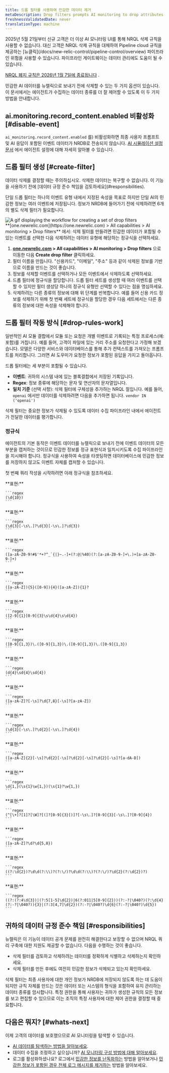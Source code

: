 ```yaml
---
title: 드롭 필터를 사용하여 민감한 데이터 제거
metaDescription: Drop filters prompts AI monitoring to drop attributes containing sensitive data.
freshnessValidatedDate: never
translationType: machine
---
```


<Callout variant="important">
  2025년 5월 21일부터 신규 고객은 더 이상 AI 모니터링 UI를 통해 NRQL 삭제 규칙을 사용할 수 없습니다. 대신 고객은 NRQL 삭제 규칙을 대체하여 Pipeline cloud 규칙을 제공하는 [뉴클릭](/docs/new-relic-control/pipeline-control/overview) 파이프라인 위험을 사용할 수 있습니다. 파이프라인 게이트웨이는 데이터 관리에도 도움이 될 수 있습니다.

  [NRQL 폐지 규칙은 2026년 1월 7일에 종료됩니다](/eol/2025/05/drop-rule-filter) .
</Callout>

민감한 AI 데이터를 뉴렐릭으로 보내기 전에 삭제할 수 있는 두 가지 옵션이 있습니다. 이 문서에서는 에이전트가 수집하는 데이터 종류를 더 잘 제어할 수 있도록 이 두 가지 방법을 안내합니다.

## ai.monitoring.record\_content.enabled 비활성화 [#disable-event]

`ai_monitoring.record_content.enabled` 를) 비활성화하면 최종 사용자 프롬프트 및 AI 응답이 포함된 이벤트 데이터가 NRDB로 전송되지 않습니다. [AI 시뮬레이션 설정 문서](/docs/ai-monitoring/customize-agent-ai-monitoring) 에서 에이전트 설정에 대해 자세히 알아볼 수 있습니다.

## 드롭 필터 생성 [#create-filter]

<Callout variant="caution">
  데이터 삭제를 결정할 때는 주의하십시오. 삭제한 데이터는 복구할 수 없습니다. 이 기능을 사용하기 전에 [데이터 규정 준수 책임을 검토하세요](#responsibilities).
</Callout>

단일 드롭 필터는 하나의 이벤트 유형 내에서 지정된 속성을 목표로 하지만 단일 AI의 민감한 정보는 여러 이벤트에 저장됩니다. 정보가 NRDB에 들어가기 전에 삭제하려면 6개의 별도 삭제 필터가 필요합니다.

<img title="Create a set of drop filters by adding events you want to drop data from" alt="A gif displaying the workflow for creating a set of drop filters" src="/images/ai_screenshot-crop_drop-filter-modal.gif" />

<figcaption>
  <DNT>**[one.newrelic.com](https://one.newrelic.com) &gt; All capabilities &gt; AI monitoring &gt; Drop filters**</DNT> 에서: 삭제 필터를 만들려면 민감한 데이터가 포함될 수 있는 이벤트를 선택한 다음 삭제하려는 데이터 유형에 해당하는 정규식을 선택하세요.
</figcaption>

1. <DNT>**[one.newrelic.com](https://one.newrelic.com) &gt; All capabilities &gt; AI monitoring &gt; Drop filters**</DNT> 으로 이동한 다음 <DNT>**Create drop filter**</DNT> 클릭하세요.
2. 필터 이름을 만듭니다. &quot;신용카드&quot;, &quot;이메일&quot;, &quot;주소&quot; 등과 같이 삭제된 정보를 기반으로 이름을 만드는 것이 좋습니다.
3. 정보를 삭제할 이벤트를 선택하거나 모든 이벤트에서 삭제하도록 선택하세요.
4. 드롭 필터에 정규식을 할당합니다. 드롭 필터 세트를 생성할 때 여러 이벤트를 선택할 수 있지만 필터 생성당 하나의 정규식 유형만 선택할 수 있다는 점을 명심하세요.
5. 삭제하려는 다른 종류의 정보에 대해 위 단계를 반복합니다. 예를 들어 신용 카드 정보를 삭제하기 위해 첫 번째 세트에 정규식을 할당한 경우 다음 세트에서는 다른 종류의 정보에 대한 속성을 삭제해야 합니다.

## 드롭 필터 작동 방식 [#drop-rules-work]

일반적인 AI 모듈 결합에서 모듈 또는 요청은 개별 이벤트로 기록되는 특정 프로세스(예: 포함)를 거칩니다. 예를 들어, 고객이 파일에 있는 거리 주소를 요청한다고 가정해 보겠습니다. 모델은 다양한 서비스와 데이터베이스를 통해 추가 컨텍스트를 가져오는 프롬프트를 처리합니다. 그러면 AI 도우미가 요청한 정보가 포함된 응답을 가지고 돌아옵니다.

드롭 필터에는 세 부분이 포함될 수 있습니다.

* **이벤트**: 귀하의 시스템 내에 있는 블록결합에서 저장된 기록입니다.
* **Regex**: 정보 종류에 해당하는 문자 및 연산자의 문자열입니다.
* **일치 기준** (선택 사항): 삭제 필터에 구체성을 추가하는 NRQL 절입니다. 예를 들어, `openai` 에서만 데이터를 삭제하려면 다음을 추가하면 됩니다. `vendor IN ('openai')`

삭제 필터는 중요한 정보가 삭제될 수 있도록 데이터 수집 파이프라인 내에서 에이전트가 전달한 데이터를 평가합니다.

### 정규식

에이전트의 기본 동작은 이벤트 데이터를 뉴렐릭으로 보내기 전에 이벤트 데이터의 모든 부분을 캡처하는 것이므로 민감한 정보를 정규 표현식과 일치시키도록 수집 파이프라인을 지시해야 합니다. 정규식을 사용하여 속성을 타겟팅하면 데이터베이스에 민감한 정보를 저장하지 않고도 이벤트 자체를 캡처할 수 있습니다.

첫 번째 쿼리 작성을 시작하려면 아래 정규식을 참조하세요.

<CollapserGroup>
  <Collapser id="cahcn" title="캐나다 건강 카드 번호">
    **표현:**

    ```regex
    (\d{10})
    ```
  </Collapser>

  <Collapser id="caphin" title="캐나다 개인 건강/사회 보험 번호(PHIN/SIN)">
    **표현:**

    ```regex
    (\d{3}[-\s\.]?\d{3}[-\s\.]?\d{3})
    ```
  </Collapser>

  <Collapser id="email" title="이메일 주소">
    **표현:**

    ```regex
    ([a-zA-Z0-9!#$'*+?^_`{|}~.-]+(?:@|%40)(?:[a-zA-Z0-9-]+\.)+[a-zA-Z0-9-]+)
    ```
  </Collapser>

  <Collapser id="indiapanid" title="인도 PAN ID">
    **표현:**

    ```regex
    ([a-zA-Z]){5}([0-9]){4}([a-zA-Z]){1}?
    ```
  </Collapser>

  <Collapser id="indiaaadhaar" title="인도 AADHAAR ID">
    **표현:**

    ```regex
    ([2-9]{1}[0-9]{3}\s\d{4}\s\d{4})
    ```
  </Collapser>

  <Collapser id="ipv4" title="IP 주소(ipv4)">
    **표현:**

    ```regex
    ([0-9]{1,3})\.([0-9]{1,3})\.([0-9]{1,3})\.([0-9]{1,3})
    ```
  </Collapser>

  <Collapser id="japanid" title="일본 국민 식별 번호(마이 넘버)">
    **표현:**

    ```regex
    (d{4}\sd{4}\sd{4})
    ```
  </Collapser>

  <Collapser id="spainnid" title="스페인 국가 신분증(NIE/DNI/NIF)">
    **표현:**

    ```regex
    ([a-zA-Z]?[-\s]?\d{7,8}[-\s]?[a-zA-Z])
    ```
  </Collapser>

  <Collapser id="ssn" title="미국 사회 보장 번호">
    **표현:**

    ```regex
    (\d{3}[-\s\.]?\d{2}[-\s\.]?\d{4})
    ```
  </Collapser>

  <Collapser id="uknino" title="영국 국민보험번호(NINO)">
    **표현:**

    ```regex
    ([a-zA-Z]{2}[-\s]?\d{2}[-\s]?\d{2}[-\s]?\d{2}[-\s]?[a-dA-D])
    ```
  </Collapser>

  <Collapser id="usstreetaddress" title="미국 거리 주소">
    **표현:**

    ```regex
    \d{1,}(\s{1}\w{1,})(\s{1}?\w{1,})
    ```
  </Collapser>

  <Collapser id="usphone" title="미국 전화번호">
    **표현:**

    ```regex
    (^[\+]?[1]?[\W]?[(]?[0-9]{3}[)]?[-\s\.]?[0-9]{3}[-\s\.]?[0-9]{4})
    ```
  </Collapser>

  <Collapser id="uspassport" title="미국 여권 번호">
    **표현:**

    ```regex
    ([a-zA-Z]?\d?\d{5,8})
    ```
  </Collapser>

  <Collapser id="dob" title="미국 생년월일">
    **표현:**

    ```regex
    ((?:\d{2})?\d\d(?:\\)?(?:\/)?\d\d(?:\\)?(?:\/)?\d{2}(?:\d{2})?)
    ```
  </Collapser>

  <Collapser id="ccn" title="신용 카드 번호">
    **표현:**

    ```regex
    ((?:(?:4\d{3})|(?:5[1-5]\d{2})|6(?:011|5[0-9]{2}))(?:-?|\040?)(?:\d{4}(?:-?|\040?)){3}|(?:3[4,7]\d{2})(?:-?|\040?)\d{6}(?:-?|\040?)\d{5})
    ```
  </Collapser>
</CollapserGroup>

## 귀하의 데이터 규정 준수 책임 [#responsibilities]

뉴렐릭은 이 기능이 데이터 공개 문제를 완전히 해결한다고 보장할 수 없으며 NRQL 쿼리 구축에 대한 지원도 제공할 수 없습니다. 다음을 수행하는 것이 좋습니다.

* 삭제 필터를 검토하고 삭제하려는 데이터를 정확하게 식별하고 삭제하는지 확인하세요.
* 삭제 필터를 만든 후에도 여전히 민감한 정보가 삭제되고 있는지 확인하세요.

삭제 필터는 최종 사용자에 대한 개인 정보가 NRDB에 저장되지 않도록 하는 데 도움이 되지만 규칙 자체를 만드는 것은 데이터 또는 시스템의 형식을 포함하여 유지 관리하는 데이터 종류를 암시합니다. 특정 권한을 통해 사용자는 귀하가 생성한 규칙의 모든 정보를 보고 편집할 수 있으므로 이는 조직의 특정 사용자에 대한 제어 권한을 결정할 때 중요합니다.

## 다음은 뭐지? [#whats-next]

이제 고객의 데이터를 보호했으므로 AI 모니터링을 탐색할 수 있습니다.

* [AI 데이터를 탐색하는 방법을 알아보세요](/docs/ai-monitoring/view-ai-data).
* 데이터 수집을 조정하고 싶으십니까? [AI 모니터링 구성 방법에 대해 알아보세요](/docs/ai-monitoring/customize-agent-ai-monitoring).
* 로그를 활성화하셨나요? 로그에서 [민감한 정보를 난독화하는](/docs/logs/ui-data/obfuscation-ui) 방법을 알아보거나 [민감한 정보가 포함된 경우 전체 로그 메시지를 제거하는](/docs/logs/ui-data/drop-data-drop-filter-rules) 방법을 알아보세요.